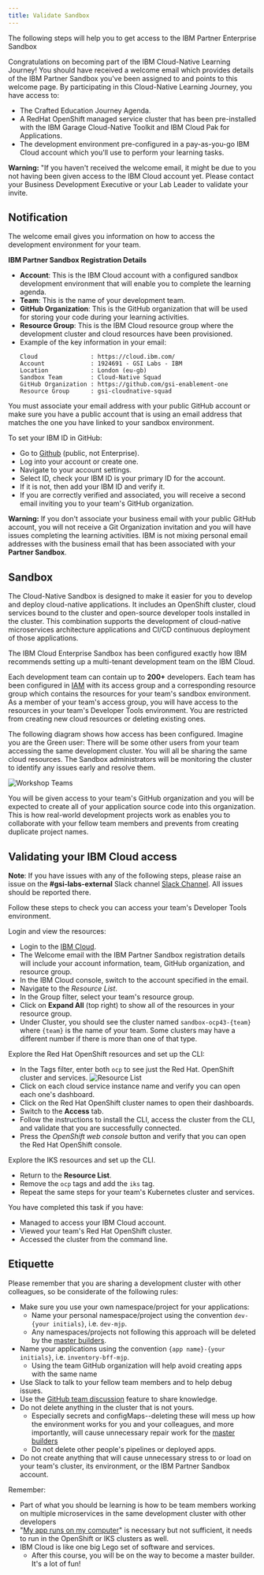 ```yaml
---
title: Validate Sandbox
---
```


<PageDescription>

The following steps will help you to get access to the IBM Partner Enterprise
 Sandbox

</PageDescription>

Congratulations on becoming part of the IBM Cloud-Native Learning Journey! You should have received a welcome email which provides details of the IBM Partner Sandbox you've been assigned to and points to this welcome page. By participating in this Cloud-Native Learning Journey, you have access to:

- The Crafted Education Journey Agenda.
- A RedHat OpenShift managed service cluster that has been pre-installed with the IBM Garage Cloud-Native Toolkit and IBM Cloud Pak for Applications.
 - The development environment pre-configured in a pay-as-you-go IBM Cloud account which you'll use to perform your learning tasks.

<InlineNotification kind="warning">

**Warning:** "If you haven't received the welcome email, it might be due to you
  not having been given access to the IBM Cloud account yet. Please contact your
  Business Development Executive or your Lab Leader to validate your invite.

</InlineNotification>

## Notification

The welcome email gives you information on how to access the development environment for your team.

**IBM Partner Sandbox Registration Details**

- **Account**: This is the IBM Cloud account with a configured sandbox development environment that will enable you to complete the learning agenda.
- **Team**: This is the name of your development team.
- **GitHub Organization**: This is the GitHub organization that will be used for storing your code during your learning activities.
- **Resource Group**: This is the IBM Cloud resource group where the development cluster and cloud resources have been provisioned.
- Example of the key information in your email:
    ```
    Cloud               : https://cloud.ibm.com/
    Account             : 1924691 - GSI Labs - IBM
    Location            : London (eu-gb)
    Sandbox Team        : Cloud-Native Squad
    GitHub Organization : https://github.com/gsi-enablement-one
    Resource Group      : gsi-cloudnative-squad
    ```

You must associate your email address with your public GitHub account or make sure you have a public account that is using an email address that matches the one you have linked to your sandbox environment.

To set your IBM ID in GitHub:

- Go to [Github](https://github.com) (public, not Enterprise).
- Log into your account or create one.
- Navigate to your account settings.
- Select ID, check your IBM ID is your primary ID for the account.
- If it is not, then add your IBM ID and verify it.
- If you are correctly verified and associated, you will receive a second email inviting you to your team's GitHub organization.

<InlineNotification kind="warning">

**Warning:** If you don't associate your business email with your public GitHub account, you will not receive a Git Organization invitation and you will have issues completing the learning activities. IBM is not mixing personal email addresses with the business email that has been associated with your **Partner Sandbox**.

</InlineNotification>

## Sandbox

The Cloud-Native Sandbox is designed to make it easier for you to develop and deploy cloud-native applications. It includes an OpenShift cluster, cloud services bound to the cluster and open-source developer tools installed in the cluster. This combination supports the development of cloud-native microservices architecture applications and CI/CD continuous deployment of those applications.

The IBM Cloud Enterprise Sandbox has been configured exactly how IBM recommends setting up a multi-tenant development team on the IBM Cloud.

Each development team can contain up to **200+** developers. Each team has been configured in [IAM](https://cloud.ibm.com/docs/iam) with its access group and a corresponding resource group which contains the resources for your team's sandbox environment. As a member of your team's access group, you will have access to the resources in your team's Developer Tools environment. You are restricted from creating new cloud resources or deleting existing ones.

The following diagram shows how access has been configured. Imagine you are the Green user: There will be some other users from your team accessing the same development cluster. You will all be sharing the same cloud resources. The Sandbox administrators will be monitoring the cluster to identify any issues early and resolve them.

![Workshop Teams](/workshop-teams.png)

You will be given access to your team's GitHub organization and you will be expected to create all of your application source code into this organization. This is how real-world development projects work as enables you to collaborate with your fellow team members and prevents from creating duplicate project names.

## Validating your IBM Cloud access

<InlineNotification>

**Note**: If you have issues with any of the following steps, please raise an issue on the **#gsi-labs-external** Slack channel [Slack Channel](https://gsicsi.slack.com/archives/CSRDJD5HA). All issues should be reported there.

</InlineNotification>

Follow these steps to check you can access your team's Developer Tools environment.

Login and view the resources:

- Login to the [IBM Cloud](https://cloud.ibm.com).
- The Welcome email with the IBM Partner Sandbox registration details will include your account information, team, GitHub organization, and resource group.
- In the IBM Cloud console, switch to the account specified in the email.
- Navigate to the *Resource List*.
- In the Group filter, select your team's resource group.
- Click on **Expand All** (top right) to show all of the resources in your resource group.
- Under Cluster, you should see the cluster named `sandbox-ocp43-{team}` where `{team}` is the name of your team. Some clusters may have a different number if there is more than one of that type.

Explore the Red Hat OpenShift resources and set up the CLI:

- In the Tags filter, enter both `ocp` to see just the Red Hat.
 OpenShift cluster and services.
![Resource List](devtoolsservices.png)
- Click on each cloud service instance name and verify you can open each one's dashboard.
- Click on the Red Hat OpenShift cluster names to open their dashboards.
- Switch to the **Access** tab.
- Follow the instructions to install the CLI, access the cluster from the CLI, and validate that you are successfully connected.
- Press the *OpenShift web console* button and verify that you can open the Red Hat OpenShift console.

Explore the IKS resources and set up the CLI.

- Return to the **Resource List**.
- Remove the `ocp` tags and add the `iks` tag.
- Repeat the same steps for your team's Kubernetes cluster and services.

<InlineNotification kind="success">

You have completed this task if you have:
- Managed to access your IBM Cloud account.
- Viewed your team's Red Hat OpenShift cluster.
- Accessed the cluster from the command line.

</InlineNotification>

## Etiquette

Please remember that you are sharing a development cluster with other colleagues, so be considerate of the following rules:

- Make sure you use your own namespace/project for your applications:
    - Name your personal namespace/project using the convention `dev-{your initials}`, i.e. `dev-mjp`.
    - Any namespaces/projects not following this approach will be deleted by the [master builders](https://www.youtube.com/watch?v=Um-PlX6oPBQ).
- Name your applications using the convention `{app name}-{your initials}`, i.e. `inventory-bff-mjp`.
    - Using the team GitHub organization will help avoid creating apps with the same name
- Use Slack to talk to your fellow team members and to help debug issues.
- Use the [GitHub team discussion](https://help.github.com/en/github/building-a-strong-community/about-team-discussions) feature to share knowledge.
- Do not delete anything in the cluster that is not yours.
    - Especially secrets and configMaps--deleting these will mess up how the environment works for you and your colleagues, and more importantly, will cause unnecessary repair work for the [master builders](https://www.youtube.com/watch?v=Um-PlX6oPBQ)
    - Do not delete other people's pipelines or deployed apps.
- Do not create anything that will cause unnecessary stress to or load on your team's cluster, its environment, or the IBM Partner Sandbox account.

Remember:
- Part of what you should be learning is how to be team members working on multiple microservices in the same development cluster with other developers
- "[My app runs on my computer](https://donthitsave.com/comic/2016/07/15/it-works-on-my-computer)" is necessary but not sufficient, it needs to run in the OpenShift or IKS clusters as well.
- IBM Cloud is like one big Lego set of software and services.
    - After this course, you will be on the way to become a master builder. It's a lot of fun!
